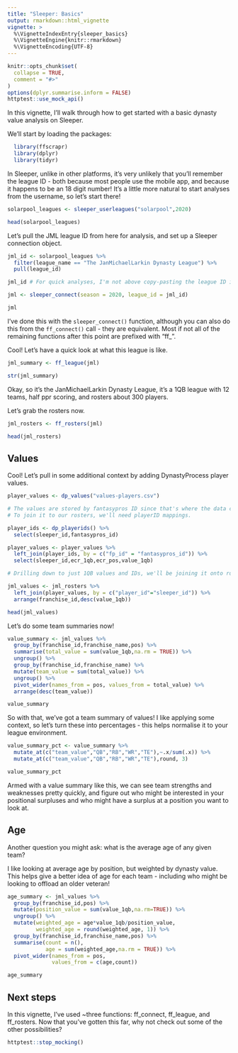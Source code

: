 ```yaml
---
title: "Sleeper: Basics"
output: rmarkdown::html_vignette
vignette: >
  %\VignetteIndexEntry{sleeper_basics}
  %\VignetteEngine{knitr::rmarkdown}
  %\VignetteEncoding{UTF-8}
---
```



```r
knitr::opts_chunk$set(
  collapse = TRUE,
  comment = "#>"
)
options(dplyr.summarise.inform = FALSE)
httptest::use_mock_api()
```

In this vignette, I'll walk through how to get started with a basic dynasty value analysis on Sleeper. 

We'll start by loading the packages:

```r
  library(ffscrapr)
  library(dplyr)
  library(tidyr)
```

In Sleeper, unlike in other platforms, it's very unlikely that you'll remember the league ID - both because most people use the mobile app, and because it happens to be an 18 digit number! It's a little more natural to start analyses from the username, so let's start there!

```r
solarpool_leagues <- sleeper_userleagues("solarpool",2020)

head(solarpool_leagues)
```

Let's pull the JML league ID from here for analysis, and set up a Sleeper connection object.

```r
jml_id <- solarpool_leagues %>% 
  filter(league_name == "The JanMichaelLarkin Dynasty League") %>% 
  pull(league_id)

jml_id # For quick analyses, I'm not above copy-pasting the league ID instead!

jml <- sleeper_connect(season = 2020, league_id = jml_id)

jml
```

I've done this with the `sleeper_connect()` function, although you can also do this from the `ff_connect()` call - they are equivalent. Most if not all of the remaining functions after this point are prefixed with "ff_".

Cool! Let's have a quick look at what this league is like.

```r

jml_summary <- ff_league(jml)

str(jml_summary)
```

Okay, so it's the JanMichaelLarkin Dynasty League, it's a 1QB league with 12 teams, half ppr scoring, and rosters about 300 players. 

Let's grab the rosters now. 

```r
jml_rosters <- ff_rosters(jml)

head(jml_rosters)
```

## Values

Cool! Let's pull in some additional context by adding DynastyProcess player values. 

```r
player_values <- dp_values("values-players.csv")

# The values are stored by fantasypros ID since that's where the data comes from. 
# To join it to our rosters, we'll need playerID mappings.

player_ids <- dp_playerids() %>% 
  select(sleeper_id,fantasypros_id)

player_values <- player_values %>% 
  left_join(player_ids, by = c("fp_id" = "fantasypros_id")) %>% 
  select(sleeper_id,ecr_1qb,ecr_pos,value_1qb)

# Drilling down to just 1QB values and IDs, we'll be joining it onto rosters and don't need the extra stuff

jml_values <- jml_rosters %>% 
  left_join(player_values, by = c("player_id"="sleeper_id")) %>% 
  arrange(franchise_id,desc(value_1qb))

head(jml_values)
```

Let's do some team summaries now!

```r
value_summary <- jml_values %>% 
  group_by(franchise_id,franchise_name,pos) %>% 
  summarise(total_value = sum(value_1qb,na.rm = TRUE)) %>%
  ungroup() %>% 
  group_by(franchise_id,franchise_name) %>% 
  mutate(team_value = sum(total_value)) %>% 
  ungroup() %>% 
  pivot_wider(names_from = pos, values_from = total_value) %>% 
  arrange(desc(team_value))

value_summary
```

So with that, we've got a team summary of values! I like applying some context, so let's turn these into percentages - this helps normalise it to your league environment.

```r
value_summary_pct <- value_summary %>% 
  mutate_at(c("team_value","QB","RB","WR","TE"),~.x/sum(.x)) %>% 
  mutate_at(c("team_value","QB","RB","WR","TE"),round, 3)

value_summary_pct
```

Armed with a value summary like this, we can see team strengths and weaknesses pretty quickly, and figure out who might be interested in your positional surpluses and who might have a surplus at a position you want to look at.

## Age
Another question you might ask: what is the average age of any given team?

I like looking at average age by position, but weighted by dynasty value. This helps give a better idea of age for each team - including who might be looking to offload an older veteran!

```r
age_summary <- jml_values %>% 
  group_by(franchise_id,pos) %>% 
  mutate(position_value = sum(value_1qb,na.rm=TRUE)) %>% 
  ungroup() %>% 
  mutate(weighted_age = age*value_1qb/position_value,
         weighted_age = round(weighted_age, 1)) %>% 
  group_by(franchise_id,franchise_name,pos) %>% 
  summarise(count = n(),
            age = sum(weighted_age,na.rm = TRUE)) %>% 
  pivot_wider(names_from = pos,
              values_from = c(age,count))

age_summary
```

## Next steps

In this vignette, I've used ~three functions: ff_connect, ff_league, and ff_rosters. Now that you've gotten this far, why not check out some of the other possibilities?

```r
httptest::stop_mocking()
```

